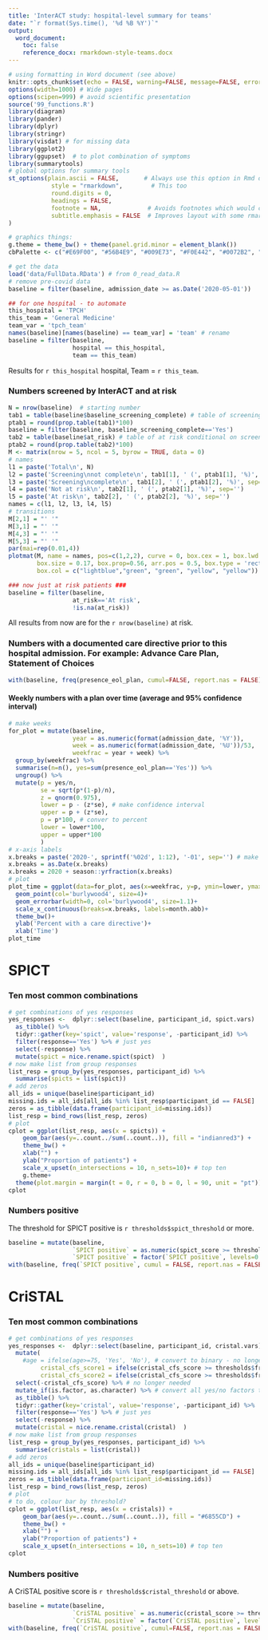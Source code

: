 ---
title: 'InterACT study: hospital-level summary for teams'
date: "`r format(Sys.time(), '%d %B %Y')`"
output:
  word_document:
    toc: false
    reference_docx: rmarkdown-style-teams.docx
---

```{r setup, include=FALSE}
# using formatting in Word document (see above)
knitr::opts_chunk$set(echo = FALSE, warning=FALSE, message=FALSE, error=FALSE, comment='', dpi=400)
options(width=1000) # Wide pages
options(scipen=999) # avoid scientific presentation
source('99_functions.R')
library(diagram)
library(pander)
library(dplyr)
library(stringr)
library(visdat) # for missing data
library(ggplot2)
library(ggupset)  # to plot combination of symptoms
library(summarytools)
# global options for summary tools
st_options(plain.ascii = FALSE,       # Always use this option in Rmd documents
            style = "rmarkdown",        # This too
            round.digits = 0, 
            headings = FALSE, 
            footnote = NA,             # Avoids footnotes which would clutter the results
            subtitle.emphasis = FALSE  # Improves layout with some rmardown themes
) 

# graphics things:
g.theme = theme_bw() + theme(panel.grid.minor = element_blank())
cbPalette <- c("#E69F00", "#56B4E9", "#009E73", "#F0E442", "#0072B2", "#D55E00", "#999999", "#CC79A7")

# get the data
load('data/FullData.RData') # from 0_read_data.R 
# remove pre-covid data
baseline = filter(baseline, admission_date >= as.Date('2020-05-01'))

## for one hospital - to automate
this_hospital = 'TPCH'
this_team = 'General Medicine'
team_var = 'tpch_team'
names(baseline)[names(baseline) == team_var] = 'team' # rename
baseline = filter(baseline, 
                  hospital == this_hospital,
                  team == this_team)
```

Results for `r this_hospital` hospital, Team = `r this_team`.

### Numbers screened by InterACT and at risk 

```{r, results='asis', fig.width=3.5, fig.height=2.7}
N = nrow(baseline)  # starting number
tab1 = table(baseline$baseline_screening_complete) # table of screening complete
ptab1 = round(prop.table(tab1)*100)
baseline = filter(baseline, baseline_screening_complete=='Yes')
tab2 = table(baseline$at_risk) # table of at risk conditional on screening complete
ptab2 = round(prop.table(tab2)*100)
M <- matrix(nrow = 5, ncol = 5, byrow = TRUE, data = 0)
# names
l1 = paste('Total\n', N)
l2 = paste('Screening\nnot complete\n', tab1[1], ' (', ptab1[1], '%)', sep='')
l3 = paste('Screening\ncomplete\n', tab1[2], ' (', ptab1[2], '%)', sep='')
l4 = paste('Not at risk\n', tab2[1], ' (', ptab2[1], '%)', sep='')
l5 = paste('At risk\n', tab2[2], ' (', ptab2[2], '%)', sep='')
names = c(l1, l2, l3, l4, l5)
# transitions
M[2,1] = "' '"
M[3,1] = "' '"
M[4,3] = "' '"
M[5,3] = "' '"
par(mai=rep(0.01,4))
plotmat(M, name = names, pos=c(1,2,2), curve = 0, box.cex = 1, box.lwd = 2,
        box.size = 0.17, box.prop=0.56, arr.pos = 0.5, box.type = 'rect', arr.type = 'triangle', arr.length = 0.2, arr.width = 0.3, cex=0.25, # cex controls text size
        box.col = c("lightblue","green", "green", "yellow", "yellow"))

### now just at risk patients ###
baseline = filter(baseline, 
                  at_risk=='At risk',
                  !is.na(at_risk))
```

All results from now are for the `r nrow(baseline)` at risk.

### Numbers with a documented care directive prior to this hospital admission. For example: Advance Care Plan, Statement of Choices

```{r, results='asis'}
with(baseline, freq(presence_eol_plan, cumul=FALSE, report.nas = FALSE))
```

#### Weekly numbers with a plan over time (average and 95% confidence interval)

```{r, fig.width=7, fig.height=3}
# make weeks
for_plot = mutate(baseline, 
                  year = as.numeric(format(admission_date, '%Y')),
                  week = as.numeric(format(admission_date, '%U'))/53,
                  weekfrac = year + week) %>%
  group_by(weekfrac) %>%
  summarise(n=n(), yes=sum(presence_eol_plan=='Yes')) %>%
  ungroup() %>%
  mutate(p = yes/n,
         se = sqrt(p*(1-p)/n),
         z = qnorm(0.975),
         lower = p - (z*se), # make confidence interval
         upper = p + (z*se),
         p = p*100, # conver to percent
         lower = lower*100,
         upper = upper*100
         )
# x-axis labels 
x.breaks = paste('2020-', sprintf('%02d', 1:12), '-01', sep='') # make first of month
x.breaks = as.Date(x.breaks)
x.breaks = 2020 + season::yrfraction(x.breaks)
# plot
plot_time = ggplot(data=for_plot, aes(x=weekfrac, y=p, ymin=lower, ymax=upper))+
  geom_point(col='burlywood4', size=4)+
  geom_errorbar(width=0, col='burlywood4', size=1.1)+
  scale_x_continuous(breaks=x.breaks, labels=month.abb)+
  theme_bw()+
  ylab('Percent with a care directive')+
  xlab('Time')
plot_time  
```


# SPICT 

### Ten most common combinations

```{r, fig.width=7, fig.height=4}
# get combinations of yes responses
yes_responses <-  dplyr::select(baseline, participant_id, spict.vars)  %>%
  as_tibble() %>%
  tidyr::gather(key='spict', value='response', -participant_id) %>%
  filter(response=='Yes') %>% # just yes
  select(-response) %>%
  mutate(spict = nice.rename.spict(spict)  )
# now make list from group responses
list_resp = group_by(yes_responses, participant_id) %>%
  summarise(spicts = list(spict))
# add zeros
all_ids = unique(baseline$participant_id)
missing.ids = all_ids[all_ids %in% list_resp$participant_id == FALSE]
zeros = as_tibble(data.frame(participant_id=missing.ids))
list_resp = bind_rows(list_resp, zeros)
# plot
cplot = ggplot(list_resp, aes(x = spicts)) +
    geom_bar(aes(y=..count../sum(..count..)), fill = "indianred3") +
    theme_bw() +
    xlab("") +
    ylab("Proportion of patients") +
    scale_x_upset(n_intersections = 10, n_sets=10)+ # top ten
    g.theme+
  theme(plot.margin = margin(t = 0, r = 0, b = 0, l = 90, unit = "pt"))
cplot
```

### Numbers positive

The threshold for SPICT positive is `r thresholds$spict_threshold` or more.

```{r, results='asis'}
baseline = mutate(baseline, 
                  `SPICT positive` = as.numeric(spict_score >= thresholds$spict_threshold),
                  `SPICT positive` = factor(`SPICT positive`, levels=0:1, labels=c('No','Yes')))
with(baseline, freq(`SPICT positive`, cumul = FALSE, report.nas = FALSE))
```

# CriSTAL 

### Ten most common combinations

```{r, fig.width=7, fig.height=5}
# get combinations of yes responses
yes_responses <-  dplyr::select(baseline, participant_id, cristal.vars)  %>%
  mutate(
    #age = ifelse(age>=75, 'Yes', 'No'), # convert to binary - no longer using age in cristal
         cristal_cfs_score1 = ifelse(cristal_cfs_score >= thresholds$frailty_threshold, 'Yes', 'No'), # frailty score over 5
         cristal_cfs_score2 = ifelse(cristal_cfs_score >= thresholds$frailty_threshold2, 'Yes', 'No')) %>%  # frailty score over 7
  select(-cristal_cfs_score) %>% # no longer needed
  mutate_if(is.factor, as.character) %>% # convert all yes/no factors to characters
  as_tibble() %>%
  tidyr::gather(key='cristal', value='response', -participant_id) %>%
  filter(response=='Yes') %>% # just yes
  select(-response) %>%
  mutate(cristal = nice.rename.cristal(cristal)  )
# now make list from group responses
list_resp = group_by(yes_responses, participant_id) %>%
  summarise(cristals = list(cristal))
# add zeros
all_ids = unique(baseline$participant_id)
missing.ids = all_ids[all_ids %in% list_resp$participant_id == FALSE]
zeros = as_tibble(data.frame(participant_id=missing.ids))
list_resp = bind_rows(list_resp, zeros)
# plot
# to do, colour bar by threshold?
cplot = ggplot(list_resp, aes(x = cristals)) +
    geom_bar(aes(y=..count../sum(..count..)), fill = "#6855CD") +
    theme_bw() +
    xlab("") +
    ylab("Proportion of patients") +
    scale_x_upset(n_intersections = 10, n_sets=10) # top ten
cplot
```

### Numbers positive

A CriSTAL positive score is `r thresholds$cristal_threshold` or above.

```{r, results='asis'}
baseline = mutate(baseline, 
                  `CriSTAL positive` = as.numeric(cristal_score >= thresholds$cristal_threshold),
                  `CriSTAL positive` = factor(`CriSTAL positive`, levels=0:1, labels=c('No','Yes')))
with(baseline, freq(`CriSTAL positive`, cumul=FALSE, report.nas = FALSE))
```
